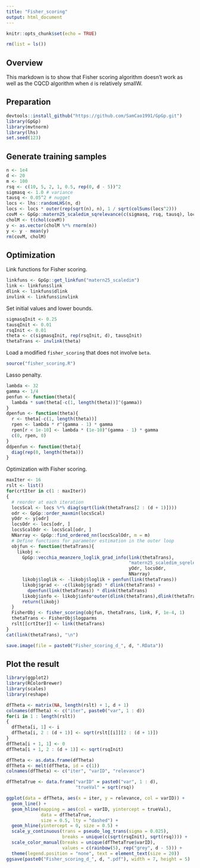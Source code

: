 ```yaml
---
title: "Fisher_scoring"
output: html_document
---
```


```r
knitr::opts_chunk$set(echo = TRUE)
```

```r
rm(list = ls())
```

## Overview

This markdown is to show that Fisher scoring algorithm doesn't work as well as the CQCD algorithm when `d` is relatively smallW.

## Preparation

```r
devtools::install_github("https://github.com/SamCao1991/GpGp.git")
library(GpGp)
library(mvtnorm)
library(lhs)
set.seed(123)
```

## Generate training samples

```r
n <- 1e4
d <- 20
m <- 100
rsq <- c(10, 5, 2, 1, 0.5, rep(0, d - 5))^2
sigmasq <- 1.0 # variance
tausq <- 0.05^2 # nugget
locs <- lhs::randomLHS(n, d)
locs <- locs * outer(rep(sqrt(n), n), 1 / sqrt(colSums(locs^2)))
covM <- GpGp::matern25_scaledim_sqrelevance(c(sigmasq, rsq, tausq), locs)
cholM <- t(chol(covM))
y <- as.vector(cholM %*% rnorm(n))
y <- y - mean(y)
rm(covM, cholM)
```

## Optimization
Link functions for Fisher scoring.
```r
linkfuns <- GpGp::get_linkfun("matern25_scaledim")
link <- linkfuns$link
dlink <- linkfuns$dlink
invlink <- linkfuns$invlink
```

Set initial values and lower bounds. 
```r
sigmasqInit <- 0.25
tausqInit <- 0.01
rsqInit <- 0.01
theta <- c(sigmasqInit, rep(rsqInit, d), tausqInit)
thetaTrans <- invlink(theta)
```

Load a modified `fisher_scoring` that does not involve `beta`.
```r
source("fisher_scoring.R")
```

Lasso penalty.
```r
lambda <- 32
gamma <- 1/4
penfun <- function(theta){
  lambda * sum(theta[-c(1, length(theta))]^(gamma))
}
dpenfun <- function(theta){
  r <- theta[-c(1, length(theta))]
  rpen <- lambda * r^(gamma - 1) * gamma
  rpen[r < 1e-10] <- lambda * (1e-10)^(gamma - 1) * gamma
  c(0, rpen, 0)
}
ddpenfun <- function(theta){
  diag(rep(0, length(theta)))
}
```

Optimization with Fisher scoring.
```r
maxIter <- 16
rslt <- list()
for(crtIter in c(1 : maxIter))
{
  # reorder at each iteration
  locsScal <- locs %*% diag(sqrt(link(thetaTrans[2 : (d + 1)])))
  odr <- GpGp::order_maxmin(locsScal)
  yOdr <- y[odr]
  locsOdr <- locs[odr, ]
  locsScalOdr <- locsScal[odr, ]
  NNarray <- GpGp::find_ordered_nn(locsScalOdr, m = m)
  # Define functions for parameter estimation in the outer loop
  objfun <- function(thetaTrans){
    likobj <- 
      GpGp::vecchia_meanzero_loglik_grad_info(link(thetaTrans), 
                                              "matern25_scaledim_sqrelevance",
                                              yOdr, locsOdr, 
                                              NNarray)
      likobj$loglik <- -likobj$loglik + penfun(link(thetaTrans))
      likobj$grad <- -c(likobj$grad) * dlink(thetaTrans) + 
        dpenfun(link(thetaTrans)) * dlink(thetaTrans)
      likobj$info <- likobj$info*outer(dlink(thetaTrans),dlink(thetaTrans))
      return(likobj)
  }
  FisherObj <- fisher_scoring(objfun, thetaTrans, link, F, 1e-4, 1)
  thetaTrans <- FisherObj$logparms
  rslt[[crtIter]] <- link(thetaTrans)
}
cat(link(thetaTrans), "\n")
```

```r
save.image(file = paste0("Fisher_scoring_d_", d, ".RData"))
```

## Plot the result

```r
library(ggplot2)
library(RColorBrewer)
library(scales)
library(reshape)

dfTheta <- matrix(NA, length(rslt) + 1, d + 1)
colnames(dfTheta) <- c("iter", paste0("var", 1 : d))
for(i in 1 : length(rslt))
{
  dfTheta[i, 1] <- i
  dfTheta[i, 2 : (d + 1)] <- sqrt(rslt[[i]][2 : (d + 1)]) 
}
dfTheta[i + 1, 1] <- 0
dfTheta[i + 1, 2 : (d + 1)] <- sqrt(rsqInit)

dfTheta <- as.data.frame(dfTheta)
dfTheta <- melt(dfTheta, id = c(1))
colnames(dfTheta) <- c("iter", "varID", "relevance")

dfThetaTrue <- data.frame("varID" = paste0("var", 1 : d), 
                          "trueVal" = sqrt(rsq))

ggplot(data = dfTheta, aes(x = iter, y = relevance, col = varID)) +
  geom_line() +
  geom_hline(mapping = aes(col = varID, yintercept = trueVal), 
             data = dfThetaTrue,
             size = 0.5, lty = "dashed") + 
  geom_hline(yintercept = 0, size = 0.5) + 
  scale_y_continuous(trans = pseudo_log_trans(sigma = 0.025),
                     breaks = unique(c(sqrt(rsqInit), sqrt(rsq)))) +
  scale_color_manual(breaks = unique(dfThetaTrue$varID),
                     values = c(rainbow(5), rep("grey", d - 5))) +
  theme(legend.position = "none", text = element_text(size = 20))
ggsave(paste0("Fisher_scoring_d_", d, ".pdf"), width = 7, height = 5)
```
